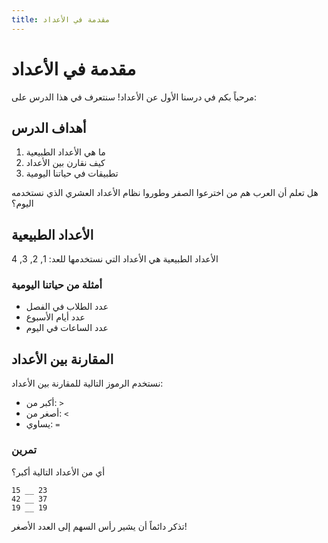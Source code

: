 ```yaml
---
title: مقدمة في الأعداد
---
```


# مقدمة في الأعداد

مرحباً بكم في درسنا الأول عن الأعداد! سنتعرف في هذا الدرس على:

## أهداف الدرس

1. ما هي الأعداد الطبيعية
2. كيف نقارن بين الأعداد
3. تطبيقات في حياتنا اليومية

<Alert title="معلومة مثيرة">
هل تعلم أن العرب هم من اخترعوا الصفر وطوروا نظام الأعداد العشري الذي نستخدمه اليوم؟
</Alert>

## الأعداد الطبيعية

الأعداد الطبيعية هي الأعداد التي نستخدمها للعد: 1, 2, 3, 4

### أمثلة من حياتنا اليومية

* عدد الطلاب في الفصل
* عدد أيام الأسبوع
* عدد الساعات في اليوم

## المقارنة بين الأعداد

نستخدم الرموز التالية للمقارنة بين الأعداد:

* أكبر من: `>`
* أصغر من: `<`
* يساوي: `=`

### تمرين

أي من الأعداد التالية أكبر؟

```text
15 __ 23
42 __ 37
19 __ 19
```

<Alert title="ملاحظة مهمة">
تذكر دائماً أن يشير رأس السهم إلى العدد الأصغر!
</Alert>